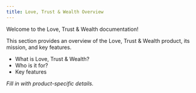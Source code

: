 ```yaml
---
title: Love, Trust & Wealth Overview
---
```


Welcome to the Love, Trust & Wealth documentation!

This section provides an overview of the Love, Trust & Wealth product, its mission, and key features.

- What is Love, Trust & Wealth?
- Who is it for?
- Key features

_Fill in with product-specific details._ 